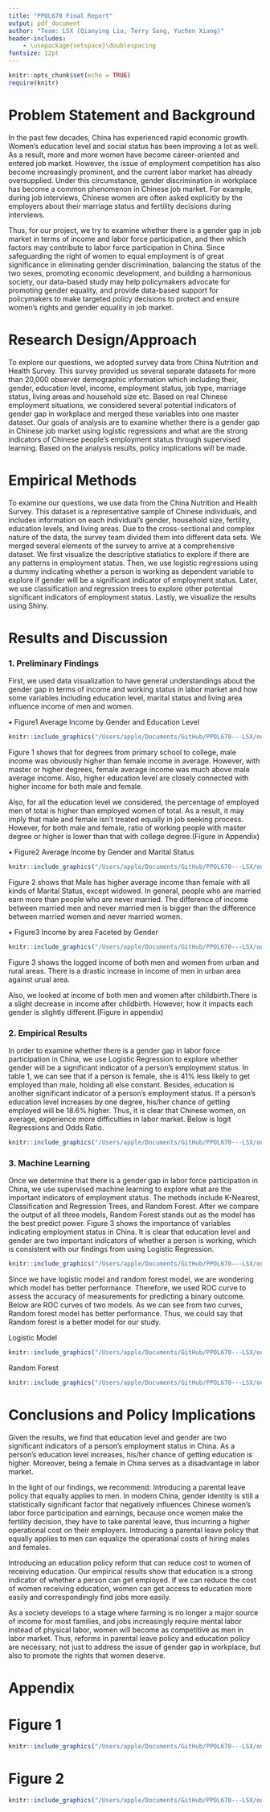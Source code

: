 ```yaml
---
title: "PPOL670 Final Report"
output: pdf_document
author: "Team: LSX (Qianying Liu, Terry Sang, Yuchen Xiang)"
header-includes:
    - \usepackage{setspace}\doublespacing
fontsize: 12pt
---
```


```r
knitr::opts_chunk$set(echo = TRUE)
require(knitr)
```

# Problem Statement and Background
In the past few decades, China has experienced rapid economic growth. Women's education level and social status has been improving a lot as well. As a result, more and more women have become career-oriented and entered job market. However, the issue of employment competition has also become increasingly prominent, and the current labor market has already oversupplied. Under this circumstance, gender discrimination in workplace has become a common phenomenon in Chinese job market. For example, during job interviews, Chinese women are often asked explicitly by the employers about their marriage status and fertility decisions during interviews. 

Thus, for our project, we try to examine whether there is a gender gap in job market in terms of income and labor force participation, and then which factors may contribute to labor force participation in China. Since safeguarding the right of women to equal employment is of great significance in eliminating gender discrimination, balancing the status of the two sexes, promoting economic development, and building a harmonious society, our data-based study may help policymakers advocate for promoting gender equality, and provide data-based support for policymakers to make targeted policy decisions to protect and ensure women’s rights and gender equality in job market.   

# Research Design/Approach
To explore our questions, we adopted survey data from China Nutrition and Health Survey. This survey provided us several separate datasets for more than 20,000 observer demographic information which including their, gender, education level, income, employment status, job type, marriage status, living areas and household size etc. Based on real Chinese employment situations, we considered several potential indicators of gender gap in workplace and merged these variables into one master dataset. Our goals of analysis are to examine whether there is a gender gap in Chinese job market using logistic regressions and what are the strong indicators of Chinese people’s employment status through supervised learning. Based on the analysis results, policy implications will be made.

# Empirical Methods
To examine our questions, we use data from the China Nutrition and Health Survey. This dataset is a representative sample of Chinese individuals, and includes information on each individual’s gender, household size, fertility, education levels, and living areas. Due to the cross-sectional and complex nature of the data, the survey team divided them into different data sets. We merged several elements of the survey to arrive at a comprehensive dataset. We first visualize the descriptive statistics to explore if there are any patterns in employment status. Then, we use logistic regressions using a dummy indicating whether a person is working as dependent variable to explore if gender will be a significant indicator of employment status. Later, we use classification and regression trees to explore other potential significant indicators of employment status. Lastly, we visualize the results using Shiny. 

# Results and Discussion
### 1. Preliminary Findings
First, we used data visualization to have general understandings about the gender gap in terms of income and working status in labor market and how some variables including education level, marital status and living area influence income of men and women.

• Figure1 Average Income by Gender and Education Level

```r
knitr::include_graphics("/Users/apple/Documents/GitHub/PPOL670---LSX/outputs/visualizations/Vis1.png")
```
Figure 1 shows that for degrees from primary school to college, male income was obviously higher than female income in average. However, with master or higher degrees, female average income was much above male average income. Also, higher education level are closely connected with higher income for both male and female.

Also, for all the education level we considered, the percentage of employed men of total is higher than employed women of total. As a result, it may imply that male and female isn’t treated equally in job seeking process. However, for both male and female, ratio of working people with master degree or higher is lower than that with college degree.(Figure in Appendix)

• Figure2 Average Income by Gender and Marital Status

```r
knitr::include_graphics("/Users/apple/Documents/GitHub/PPOL670---LSX/outputs/visualizations/Vis3.png")
```
Figure 2 shows that Male has higher average income than female with all kinds of Marital Status, except widowed. In general, people who are married earn more than people who are never married. The difference of income between married men and never married men is bigger than the difference between married women and never married women.

• Figure3 Income by area Faceted by Gender

```r
knitr::include_graphics("/Users/apple/Documents/GitHub/PPOL670---LSX/outputs/visualizations/violin2.png")
```
Figure 3 shows the logged income of both men and women from urban and rural areas. There is a drastic increase in income of men in urban area against urual area. 

Also, we looked at income of both men and women after childbirth.There is a slight decrease in income after childbirth. However, how it impacts each gender is slightly different.(Figure in appendix)


### 2. Empirical Results
In order to examine whether there is a gender gap in labor force participation in China, we use Logistic Regression to explore whether gender will be a significant indicator of a person’s employment status. In table 1, we can see that if a person is female, she is 41% less likely to get employed than male, holding all else constant. Besides, education is another significant indicator of a person’s employment status. If a person’s education level increases by one degree, his/her chance of getting employed will be 18.6% higher. Thus, it is clear that Chinese women, on average, experience more difficulties in labor market. Below is logit Regressions and Odds Ratio.
```r
knitr::include_graphics("/Users/apple/Documents/GitHub/PPOL670---LSX/outputs/tables/Table 1.png")
```

### 3. Machine Learning
Once we determine that there is a gender gap in labor force participation in China, we use supervised machine learning to explore what are the important indicators of employment status. The methods include K-Nearest, Classification and Regression Trees, and Random Forest. After we compare the output of all three models, Random Forest stands out as the model has the best predict power. Figure 3 shows the importance of variables indicating employment status in China. It is clear that education level and gender are two important indicators of whether a person is working, which is consistent with our findings from using Logistic Regression. 
```r
knitr::include_graphics("/Users/apple/Documents/GitHub/PPOL670---LSX/outputs/visualizations/varimp.png")
```

Since we have logistic model and random forest model, we are wondering which model has better performance. Therefore, we used ROC curve to assess the accuracy of measurements for predicting a binary outcome. Below are ROC curves of two models. As we can see from two curves, Random forest model has better performance. Thus, we could say that Random forest is a better model for our study. 

Logistic Model

```r
knitr::include_graphics("/Users/apple/Documents/GitHub/PPOL670---LSX/outputs/visualizations/logit_roc.png")
```
Random Forest

```r
knitr::include_graphics("/Users/apple/Documents/GitHub/PPOL670---LSX/outputs/visualizations/random_roc.png")
```

# Conclusions and Policy Implications
Given the results, we find that education level and gender are two significant indicators of a person’s employment status in China. As a person’s education level increases, his/her chance of getting education is higher. Moreover, being a female in China serves as a disadvantage in labor market. 

In the light of our findings, we recommend:
Introducing a parental leave policy that equally applies to men. In modern China, gender identity is still a statistically significant factor that negatively influences Chinese women’s labor force participation and earnings, because once women make the fertility decision, they have to take parental leave, thus incurring a higher operational cost on their employers. Introducing a parental leave policy that equally applies to men can equalize the operational costs of hiring males and females.

Introducing an education policy reform that can reduce cost to women of receiving education. Our empirical results show that education is a strong indicator of whether a person can get employed. If we can reduce the cost of women receiving education, women can get access to education more easily and correspondingly find jobs more easily. 

As a society develops to a stage where farming is no longer a major source of income for most families, and jobs increasingly require mental labor instead of physical labor, women will become as competitive as men in labor market. Thus, reforms in parental leave policy and education policy are necessary, not just to address the issue of gender gap in workplace, but also to promote the rights that women deserve.



# Appendix


# Figure 1
```r
knitr::include_graphics("/Users/apple/Documents/GitHub/PPOL670---LSX/outputs/visualizations/Vis2.png")
```

# Figure 2
```r
knitr::include_graphics("/Users/apple/Documents/GitHub/PPOL670---LSX/outputs/visualizations/violin1.png")
```


